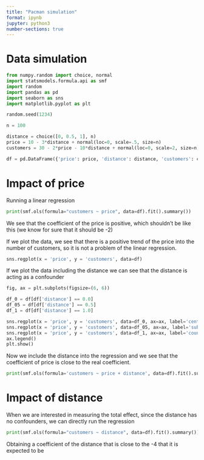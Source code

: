 ```yaml
---
title: "Pacman simulation"
format: ipynb
jupyter: python3
number-sections: true
---
```


# Data simulation

```python
from numpy.random import choice, normal
import statsmodels.formula.api as smf
import random
import pandas as pd
import seaborn as sns
import matplotlib.pyplot as plt

random.seed(1234)

n = 100

distance = choice([0, 0.5, 1], n)
price = 10 - 3*distance + normal(loc=0, scale=.5, size=n)
customers = 30 - 2*price - 10*distance + normal(loc=0, scale=2, size=n)

df = pd.DataFrame({'price': price, 'distance': distance, 'customers': customers})
```

# Impact of price

Running a linear regression
```python
print(smf.ols(formula="customers ~ price", data=df).fit().summary())
```
We see that the coefficient of the price is positive, which shouldn't be like this (we know for sure that it should be -2)

If we plot the data, we see that there is a positive trend of the price into the number of customers, so it is not a problem of the linear regression.
```python
sns.regplot(x = 'price', y = 'customers', data=df)
```

If we plot the data including the distance we can see that the distance is acting as a confounder

```python
fig, ax = plt.subplots(figsize=(6, 6))

df_0 = df[df['distance'] == 0.0]
df_05 = df[df['distance'] == 0.5]
df_1 = df[df['distance'] == 1.0]

sns.regplot(x = 'price', y = 'customers', data=df_0, ax=ax, label='center')
sns.regplot(x = 'price', y = 'customers', data=df_05, ax=ax, label='suburbs')
sns.regplot(x = 'price', y = 'customers', data=df_1, ax=ax, label='countryside')
ax.legend()
plt.show()
```

Now we include the distance into the regression and we see that the coefficient of price is close to the real coefficient.

```python
print(smf.ols(formula='customers ~ price + distance', data=df).fit().summary())
```

# Impact of distance

When we are interested in measuring the total effect, since the distance has no confounders, we can directly run the regression

```python
print(smf.ols(formula="customers ~ distance", data=df).fit().summary())
```

Obtaining a coefficient of the distance that is close to the -4 that it is expected to be